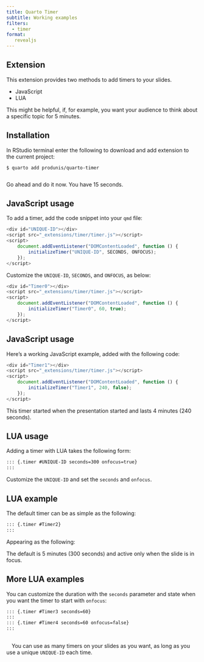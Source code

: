 ```yaml
---
title: Quarto Timer
subtitle: Working examples
filters:
  - timer
format:
   revealjs
---
```


## Extension

This extension provides two methods to add timers to your slides.

- JavaScript
- LUA

This might be helpful, if, for example, you want your audience to think about a specific topic for 5 minutes.

## Installation

In RStudio terminal enter the following to download and add extension to the current project:

```terminal
$ quarto add produnis/quarto-timer
 
```

Go ahead and do it now. You have 15 seconds.

::: {.timer #TimerInstall seconds=15}
:::

## JavaScript usage

To add a timer, add the code snippet into your `qmd` file:

```javascript
<div id="UNIQUE-ID"></div>
<script src="_extensions/timer/timer.js"></script>
<script>
    document.addEventListener("DOMContentLoaded", function () {
        initializeTimer("UNIQUE-ID", SECONDS, ONFOCUS); 
    });
</script>
```

Customize the `UNIQUE-ID`, `SECONDS`, and `ONFOCUS`, as below:
```javascript
<div id="Timer0"></div>
<script src="_extensions/timer/timer.js"></script>
<script>
    document.addEventListener("DOMContentLoaded", function () {
        initializeTimer("Timer0", 60, true); 
    });
</script>
```

## JavaScript usage

Here's a working JavaScript example, added with the following code:

```javascript
<div id="Timer1"></div>
<script src="_extensions/timer/timer.js"></script>
<script>
    document.addEventListener("DOMContentLoaded", function () {
        initializeTimer("Timer1", 240, false); 
    });
</script>
```

<div id="Timer1" style="float:left; margin-top: 0.5em"></div>
<!-- <script src="_extensions/timer/timer.js"></script> -->
<script>
    document.addEventListener("DOMContentLoaded", function () {
        initializeTimer("Timer1", 240, false); 
    });
</script>

This timer started when the presentation started and lasts 4 minutes (240 seconds).


## LUA usage

Adding a timer with LUA takes the following form:

```markdown
::: {.timer #UNIQUE-ID seconds=300 onfocus=true}
:::
```

Customize the `UNIQUE-ID` and set the `seconds` and `onfocus`.

## LUA example

The default timer can be as simple as the following:

```markdown
::: {.timer #Timer2}
:::
```

Appearing as the following:

::: {.timer #Timer2}
:::

The default is 5 minutes (300 seconds) and active only when the slide is in focus.

## More LUA examples

You can customize the duration with the `seconds` parameter and state when you want the timer to start with `onfocus`:

```markdown
::: {.timer #Timer3 seconds=60}
:::
::: {.timer #Timer4 seconds=60 onfocus=false}
:::
 
```


<div style="float: left; margin-top: 0.5em">
::: {.timer #Timer3 seconds=60}
:::
</div>
<div style="float: left; margin-top: 0.5em; margin-right: 1em">
::: {.timer #Timer4 seconds=60 onfocus=false}
:::
</div>

You can use as many timers on your slides as you want, as long as you use a unique `UNIQUE-ID` each time.
